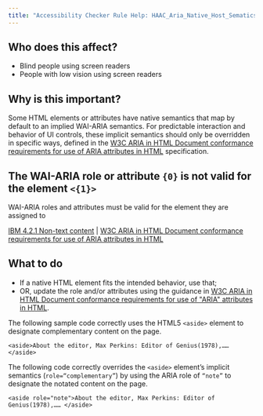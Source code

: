 ```yaml
---
title: "Accessibility Checker Rule Help: HAAC_Aria_Native_Host_Sematics"
---
```


<div className="toolHelp">
<Row>
<Column colLg={5} colMd={3} colSm={4} className="toolLeft">

## Who does this affect?

* Blind people using screen readers
* People with low vision using screen readers

## Why is this important?

Some HTML elements or attributes have native semantics that map by default to an implied WAI-ARIA semantics. For predictable interaction and behavior of UI controls, these implicit semantics should only be overridden in specific ways, defined in the [W3C ARIA in HTML Document conformance requirements for use of ARIA attributes in HTML](https://www.w3.org/TR/html-aria/#docconformance) specification.  

</Column>
<Column colLg={11} colMd={5} colSm={4} className="toolMain">

<div id="locLevel"></div>

## The WAI-ARIA role or attribute `{0}` is not valid for the element `<{1}>` 
WAI-ARIA roles and attributes must be valid for the element they are assigned to

[IBM 4.2.1 Non-text content](https://www.ibm.com/able/guidelines/ci162/name_role_value.html) | [W3C ARIA in HTML Document conformance requirements for use of ARIA attributes in HTML](https://www.w3.org/TR/html-aria/#docconformance)

<div id="locSnippet"></div>

## What to do

* If a native HTML element fits the intended behavior, use that;
* OR, update the role and/or attributes using the guidance in [W3C ARIA in HTML Document conformance requirements for use of "ARIA" attributes in HTML](https://www.w3.org/TR/html-aria/#docconformance).

The following sample code correctly uses the HTML5 `<aside>` element to designate complementary content on the page.       
```
<aside>About the editor, Max Perkins: Editor of Genius(1978),…… </aside> 
```
        
The following code correctly overrides the `<aside>` element’s implicit semantics (`role=“complementary”`) by using the ARIA role of `“note”` to designate the notated content on the page.
```        
<aside role="note">About the editor, Max Perkins: Editor of Genius(1978),…… </aside> 
```

</Column>
</Row>
</div>

